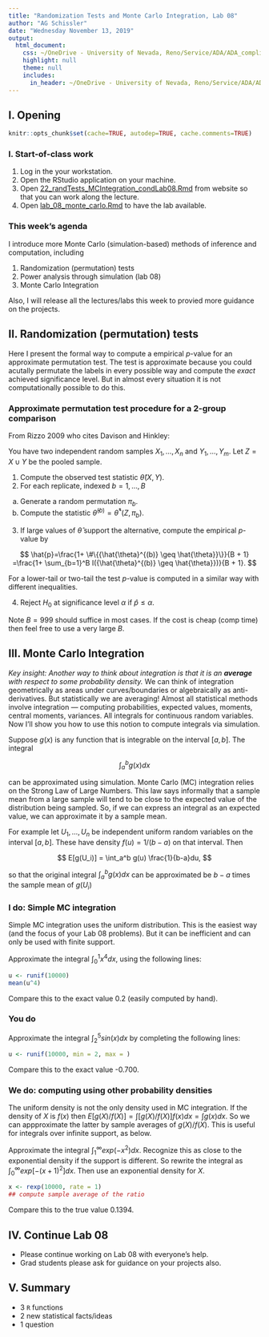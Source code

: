 ```yaml
---
title: "Randomization Tests and Monte Carlo Integration, Lab 08"
author: "AG Schissler"
date: "Wednesday November 13, 2019"
output:
  html_document:
    css: ~/OneDrive - University of Nevada, Reno/Service/ADA/ADA_compliant_teaching_workflow/styles/base.css
    highlight: null
    theme: null
    includes:
      in_header: ~/OneDrive - University of Nevada, Reno/Service/ADA/ADA_compliant_teaching_workflow/styles/notebook.html
---
```


## I. Opening 

```r
knitr::opts_chunk$set(cache=TRUE, autodep=TRUE, cache.comments=TRUE)
```

### I. Start-of-class work

1. Log in the your workstation.
2. Open the RStudio application on your machine.
3. Open [22_randTests_MCIntegration_condLab08.Rmd](https://github.com/grizant/STAT445/blob/master/meeting_agendas/22_randTests_MCIntegration_condLab08.Rmd) from website so that you can work along the lecture.
4. Open [lab_08_monte_carlo.Rmd](https://github.com/grizant/STAT445/blob/master/labs/lab_08_monte_carlo.Rmd) to have the lab available.

### This week's agenda

I introduce more Monte Carlo (simulation-based) methods of inference and computation, including

1) Randomization (permutation) tests
2) Power analysis through simulation (lab 08)
3) Monte Carlo Integration

Also, I will release all the lectures/labs this week to provied more guidance on the projects.
 
## II. Randomization (permutation) tests  

Here I present the formal way to compute a empirical *p*-value for an approximate permutation test. The test is approximate because you could acutally permutate the labels in every possible way and compute the *exact* achieved significance level. But in almost every situation it is not computationally possible to do this.

### Approximate permutation test procedure for a 2-group comparison

From Rizzo 2009 who cites Davison and Hinkley:

You have two independent random samples $X_1,\ldots,X_n$ and $Y_1,\ldots,Y_m$. Let $Z=X\cup Y$ be the pooled sample.

1. Compute the observed test statistic $\hat{\theta}(X,Y)$.  
2. For each replicate, indexed $b=1,\ldots,B$  

(a) Generate a random permutation $\pi_b$.  
(b) Compute the statistic $\hat{\theta}^{(b)}=\hat{\theta}^{*}(Z,\pi_b)$.  

3. If large values of $\hat{\theta}$ support the alternative, compute the empirical $p$-value by  

$$
\hat{p}=\frac{1+ \#\{{\hat{\theta}^{(b)} \geq \hat{\theta}}\}}{B + 1} =\frac{1+ \sum_{b=1}^B I({\hat{\theta}^{(b)} \geq \hat{\theta}})}{B + 1}.
$$

For a lower-tail or two-tail the test $p$-value is computed in a similar way with different inequalities. 

4. Reject $H_0$ at significance level $\alpha$ if $\hat{p} \leq \alpha$.

Note $B=999$ should suffice in most cases. If the cost is cheap (comp time) then feel free to use a very large $B$.

## III. Monte Carlo Integration

*Key insight: Another way to think about integration is that it is an **average** with respect to some probability density.* We can think of integration geometrically as areas under curves/boundaries or algebraically as anti-derivatives. But statistically we are averaging! Almost all statistical methods involve integration --- computing probabilities, expected values, moments, central moments, variances. All integrals for continuous random variables. Now I'll show you how to use this notion to compute integrals via simulation.  

Suppose $g(x)$ is any function that is integrable on the interval $[a,b]$. The integral

$$
\int_a^b g(x) dx
$$

can be approximated using simulation. Monte Carlo (MC) integration relies on the Strong Law of Large Numbers. This law says informally that a sample mean from a large sample will tend to be close to the expected value of the distribution being sampled. So, if we can express an integral as an expected value, we can approximate it by a sample mean.

For example let $U_1,\ldots, U_n$ be independent uniform random variables on the interval $[a,b]$. These have density $f(u)=1/(b-a)$ on that interval. Then

$$
E[g(U_i)] = \int_a^b g(u) \frac{1}{b-a}du,
$$

so that the original integral $\int_a^b g(x) dx$ can be approximated be $b-a$ times the sample mean of $g(U_i)$

### I do: Simple MC integration

Simple MC integration uses the uniform distribution. This is the easiest way (and the focus of your Lab 08 problems). But it can be inefficient and can only be used with finite support.

Approximate the integral $\int_0^1 x^4 dx$, using the following lines:

```r
u <- runif(10000)
mean(u^4)
```

Compare this to the exact value 0.2 (easily computed by hand).

### You do

Approximate the integral $\int_2^5 sin(x) dx$ by completing the following lines:

```r
u <- runif(10000, min = 2, max = )

```

Compare this to the exact value -0.700.

### We do: computing using other probability densities

The uniform density is not the only density used in MC integration. If the density of $X$ is $f(x)$ then $E[g(X)/f(X)]=\int [g(X)/f(X)]f(x)dx = \int g(x) dx$. So we can appproximate the latter by sample averages of $g(X)/f(X)$. This is useful for integrals over infinite support, as below.

Approximate the integral $\int_1^\infty exp(-x^2)dx$. Recognize this as close to the exponential density if the support is different. So rewrite the integral as $\int_0^\infty exp[-(x+1)^2]dx$. Then use an exponential density for $X$.

```r
x <- rexp(10000, rate = 1)
## compute sample average of the ratio

```

Compare this to the true value 0.1394.

## IV. Continue Lab 08

- Please continue working on Lab 08 with everyone's help.
- Grad students please ask for guidance on your projects also.

## V. Summary

- 3 `R` functions
- 2 new statistical facts/ideas
- 1 question
